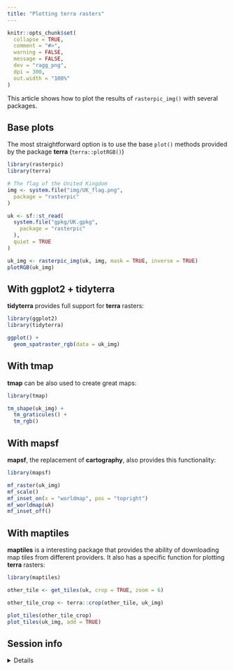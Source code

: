 ```yaml
---
title: "Plotting terra rasters"
---
```


```r
knitr::opts_chunk$set(
  collapse = TRUE,
  comment = "#>",
  warning = FALSE,
  message = FALSE,
  dev = "ragg_png",
  dpi = 300,
  out.width = "100%"
)
```

This article shows how to plot the results of `rasterpic_img()` with several
packages.

## Base plots

The most straightforward option is to use the base `plot()` methods provided by
the package **terra** (`terra::plotRGB()`)

```r
library(rasterpic)
library(terra)

# The flag of the United Kingdom
img <- system.file("img/UK_flag.png",
  package = "rasterpic"
)

uk <- sf::st_read(
  system.file("gpkg/UK.gpkg",
    package = "rasterpic"
  ),
  quiet = TRUE
)

uk_img <- rasterpic_img(uk, img, mask = TRUE, inverse = TRUE)
plotRGB(uk_img)
```

## With ggplot2 + tidyterra

**tidyterra** provides full support for **terra** rasters:

```r
library(ggplot2)
library(tidyterra)

ggplot() +
  geom_spatraster_rgb(data = uk_img)
```

## With tmap

**tmap** can be also used to create great maps:

```r
library(tmap)

tm_shape(uk_img) +
  tm_graticules() +
  tm_rgb()
```

## With mapsf

**mapsf**, the replacement of **cartography**, also provides this functionality:

```r
library(mapsf)

mf_raster(uk_img)
mf_scale()
mf_inset_on(x = "worldmap", pos = "topright")
mf_worldmap(uk)
mf_inset_off()
```

## With maptiles

**maptiles** is a interesting package that provides the ability of downloading
map tiles from different providers. It also has a specific function for plotting
**terra** rasters:

```r
library(maptiles)

other_tile <- get_tiles(uk, crop = TRUE, zoom = 6)

other_tile_crop <- terra::crop(other_tile, uk_img)

plot_tiles(other_tile_crop)
plot_tiles(uk_img, add = TRUE)
```

## Session info

<details>
  <summary>Details</summary>
  
```r
if (!require("sessioninfo")) {
  install.packages("sessioninfo")
}
sessioninfo::session_info()
```
</details>
